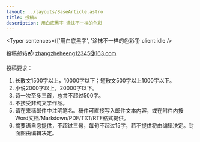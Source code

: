 ```yaml
---
layout: ../layouts/BaseArticle.astro
title: 投稿✉️
description: 用白底黑字 涂抹不一样的色彩
---
```



<Typer sentences={['用白底黑字', '涂抹不一样的色彩']} client:idle />

投稿邮箱📬 zhangzheheeng12345@163.com

投稿要求：

1. 长散文1500字以上，10000字以下；短散文500字以上1000字以下。
2. 小说2000字以上，20000字以下。
3. 诗一次至多三首，总共不超过500字。
4. 不接受非纯文学作品。
5. 请在来稿邮件中注明笔名。稿件可直接写入邮件文本内容，或在附件内按Word文档/Markdown/PDF/TXT/RTF格式提供。
6. 摘要语自愿提供，不超过三句，每句不超过15字，若不提供将由编辑决定。封面图由编辑决定。
